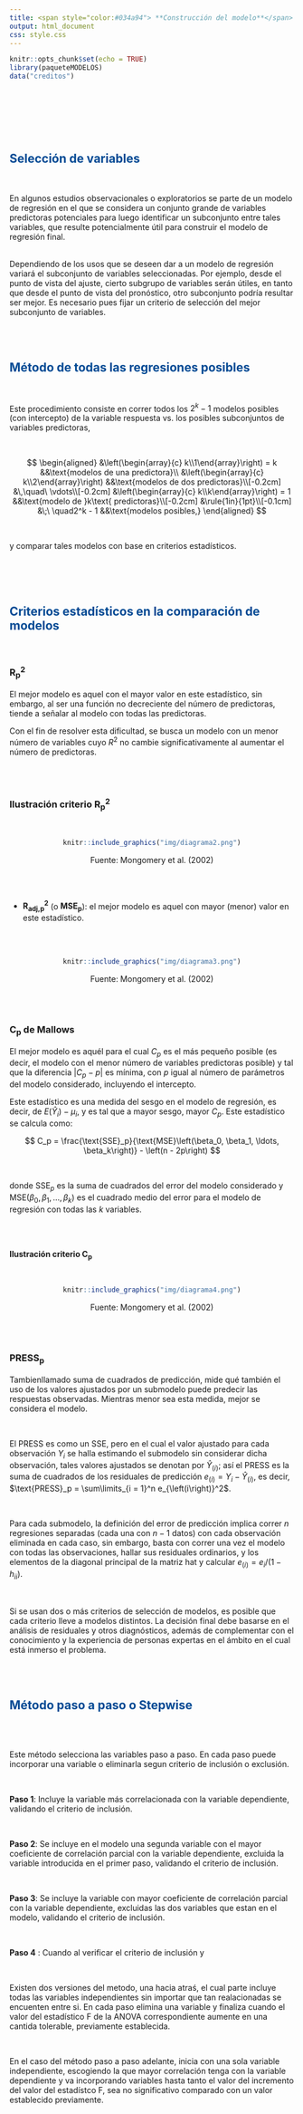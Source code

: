 ```yaml
---
title: <span style="color:#034a94"> **Construcción del modelo**</span>
output: html_document
css: style.css
---
```


```r
knitr::opts_chunk$set(echo = TRUE)
library(paqueteMODELOS)
data("creditos")

```

</br></br>

</br></br>

## <span style="color:#034a94">**Selección de variables**</span>

</br>

En algunos estudios observacionales o exploratorios se parte de un modelo de regresión en el que se considera un conjunto grande de variables predictoras potenciales para luego identificar un subconjunto entre tales variables, que resulte potencialmente útil para construir el modelo de regresión final.

</br>
Dependiendo de los usos que se deseen dar a un modelo de regresión variará el subconjunto de variables seleccionadas. Por ejemplo, desde el punto de vista del ajuste, cierto subgrupo de variables serán útiles, en tanto que desde el punto de vista del pronóstico, otro subconjunto podría resultar ser mejor. Es necesario pues fijar un criterio de selección del mejor subconjunto de variables.

</br></br>

## <span style="color:#034a94">**Método de todas las regresiones posibles**</span>

</br>

Este procedimiento consiste en correr todos los $2^k - 1$ modelos posibles (con intercepto) de la variable respuesta vs. los posibles subconjuntos de variables predictoras,

</br>

$$
\begin{aligned}
&\left(\begin{array}{c} k\\1\end{array}\right) = k &&\text{modelos de una predictora}\\
&\left(\begin{array}{c} k\\2\end{array}\right) &&\text{modelos de dos predictoras}\\[-0.2cm]
&\,\quad\ \vdots\\[-0.2cm]
&\left(\begin{array}{c} k\\k\end{array}\right) = 1 &&\text{modelo de }k\text{ predictoras}\\[-0.2cm]
&\rule{1in}{1pt}\\[-0.1cm]
&\;\ \quad2^k - 1 &&\text{modelos posibles,}
\end{aligned}
$$

</br>

y comparar tales modelos con base en criterios estadísticos.

</br></br></br>

## <span style="color:#034a94">**Criterios estadísticos en la comparación de modelos**</span>


</br>

###  $\boldsymbol{R^2_p}$

El mejor modelo es aquel con el mayor valor en este estadístico, sin embargo, al ser una función no decreciente del número de predictoras, tiende a señalar al modelo con todas las predictoras.

   Con el fin de resolver esta dificultad, se busca un modelo con un menor número de variables cuyo $R^2$ no cambie significativamente al aumentar el número de predictoras.

</br></br>

### **Ilustración criterio $\boldsymbol{R^2_p}$**

</br>
<center>
```r
knitr::include_graphics("img/diagrama2.png")
```

Fuente: Mongomery et al. (2002)
</center>

</br></br>

* $\boldsymbol{R_{\textbf{adj,p}}^2}$ (o $\textbf{MSE}_{\boldsymbol{p}}$): el mejor modelo es aquel con mayor (menor) valor en este estadístico.

</br></br>

<center>
```r
knitr::include_graphics("img/diagrama3.png")
```

Fuente: Mongomery et al. (2002)
</center>

</br></br>


### **$\boldsymbol{C_p}$ de Mallows**

El mejor modelo es aquél para el cual $C_p$ es el más pequeño posible (es decir, el modelo con el menor número de variables predictoras posible) y tal que la diferencia $\vert C_p - p\vert$ es mínima, con $p$ igual al número de parámetros del modelo considerado, incluyendo el intercepto.


Este estadístico es una medida del sesgo en el modelo de regresión, es decir, de $E\left(\widehat{Y}_i\right) - \mu_i$, y es tal que a mayor sesgo, mayor $C_{p}$. Este estadístico se calcula como:
</br>


$$
C_p = \frac{\text{SSE}_p}{\text{MSE}\left(\beta_0, \beta_1, \ldots, \beta_k\right)} - \left(n - 2p\right)
$$ 

</br>

donde $\text{SSE}_p$ es la suma de cuadrados del error del modelo considerado y $\text{MSE}\left(\beta_0, \beta_1, \ldots, \beta_k\right)$ es el cuadrado medio del error para el modelo de regresión con todas las $k$ variables.

</br></br>

**Ilustración criterio $\boldsymbol{C_p}$**

</br>

<center>

```r
knitr::include_graphics("img/diagrama4.png")
```

Fuente: Mongomery et al. (2002)
</center>

</br></br>

### **$\textbf{PRESS}_{\boldsymbol{p}}$**

Tambienllamado  suma de cuadrados de predicción, mide qué también el uso de los valores ajustados por un submodelo puede predecir las respuestas observadas. Mientras menor sea esta medida, mejor se considera el modelo. 

</br>

El PRESS es como un SSE, pero en el cual el valor ajustado para cada observación $Y_i$ se halla estimando el submodelo sin considerar dicha observación, tales valores ajustados se denotan por $\widehat{Y}_{\left(i\right)}$; así el PRESS es la suma de cuadrados de los residuales de predicción $e_{\left(i\right)} = Y_i - \widehat{Y}_{\left(i\right)}$, es decir, $\text{PRESS}_p = \sum\limits_{i = 1}^n e_{\left(i\right)}^2$.

</br>

Para cada submodelo, la definición del error de predicción implica correr $n$ regresiones separadas (cada una con $n - 1$ datos) con cada observación eliminada en cada caso, sin embargo, basta con correr una vez el modelo con todas las observaciones, hallar sus residuales ordinarios, y los elementos de la diagonal principal de la matriz hat y calcular $e_{\left(i\right)} = e_i /\left(1 - h_{ii}\right)$.

</br>

Si se usan dos o más criterios de selección de modelos, es posible que cada criterio lleve a modelos distintos. La decisión final debe basarse en el análisis de residuales y otros diagnósticos, además de complementar con el conocimiento y la experiencia de personas expertas en el ámbito en el cual está inmerso el problema.


</br></br>

## <span style="color:#034a94"> **Método paso a paso o Stepwise**</span>

</br></br>

Este método selecciona las variables paso a paso. En cada paso puede incorporar una variable o eliminarla segun criterio de inclusión o exclusión.

</br>

**Paso 1**: Incluye la variable más correlacionada con la variable dependiente, validando el criterio de inclusión. 

</br>

**Paso 2**:  Se incluye en el modelo una segunda variable con el mayor coeficiente de correlación parcial con la variable dependiente, excluida la variable introducida en el primer paso, validando el criterio de inclusión. 

</br>

**Paso 3**:  Se incluye la variable con mayor coeficiente de correlación parcial con la variable dependiente, excluidas las dos variables que estan en el modelo, validando el criterio de inclusión. 

</br>

**Paso 4** : Cuando al verificar el criterio de inclusión y 

</br>

Existen dos versiones del metodo, una hacia atraś, el cual parte incluye todas las variables independientes sin importar que tan realacionadas se encuenten entre si. En cada paso elimina una variable y finaliza cuando el valor del  estadístico F de la ANOVA correspondiente aumente en una cantida tolerable, previamente establecida.

</br>

En el caso del método paso a paso adelante, inicia con una sola variable independiente, escogiendo la que mayor correlación tenga con la variable dependiente y va incorporando variables hasta tanto el valor del incremento del valor del estadístco F, sea no significativo comparado con un valor establecido previamente.

</br></br>
